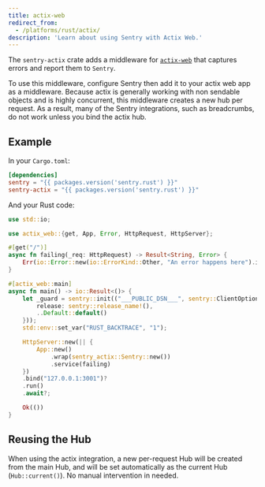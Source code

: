 ```yaml
---
title: actix-web
redirect_from:
  - /platforms/rust/actix/
description: 'Learn about using Sentry with Actix Web.'
---
```


The `sentry-actix` crate adds a middleware for [`actix-web`](https://actix.rs/) that captures errors and report them to `Sentry`.

To use this middleware, configure Sentry then add it to your actix web app as a middleware. Because actix is generally working with non sendable objects and is highly concurrent, this middleware creates a new hub per request. As a result, many of the Sentry integrations, such as breadcrumbs, do not work unless you bind the actix hub.

## Example

In your `Cargo.toml`:

```toml {filename:Cargo.toml}
[dependencies]
sentry = "{{ packages.version('sentry.rust') }}"
sentry-actix = "{{ packages.version('sentry.rust') }}"
```

And your Rust code:

```rust {filename:main.rs}
use std::io;

use actix_web::{get, App, Error, HttpRequest, HttpServer};

#[get("/")]
async fn failing(_req: HttpRequest) -> Result<String, Error> {
    Err(io::Error::new(io::ErrorKind::Other, "An error happens here").into())
}

#[actix_web::main]
async fn main() -> io::Result<()> {
    let _guard = sentry::init(("___PUBLIC_DSN___", sentry::ClientOptions {
        release: sentry::release_name!(),
        ..Default::default()
    }));
    std::env::set_var("RUST_BACKTRACE", "1");

    HttpServer::new(|| {
        App::new()
            .wrap(sentry_actix::Sentry::new())
            .service(failing)
    })
    .bind("127.0.0.1:3001")?
    .run()
    .await?;

    Ok(())
}
```

## Reusing the Hub

When using the actix integration, a new per-request Hub will be created from the main Hub, and will be set automatically as the current Hub (`Hub::current()`).
No manual intervention in needed.
